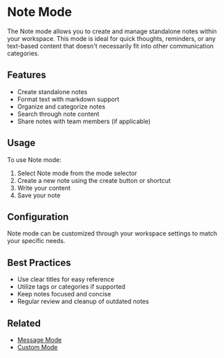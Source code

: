 # Note Mode

The Note mode allows you to create and manage standalone notes within your workspace. This mode is ideal for quick thoughts, reminders, or any text-based content that doesn't necessarily fit into other communication categories.

## Features

- Create standalone notes
- Format text with markdown support
- Organize and categorize notes
- Search through note content
- Share notes with team members (if applicable)

## Usage

To use Note mode:

1. Select Note mode from the mode selector
2. Create a new note using the create button or shortcut
3. Write your content
4. Save your note

## Configuration

Note mode can be customized through your workspace settings to match your specific needs.

## Best Practices

- Use clear titles for easy reference
- Utilize tags or categories if supported
- Keep notes focused and concise
- Regular review and cleanup of outdated notes

## Related
- [Message Mode](/modes/message)
- [Custom Mode](/modes/custom)